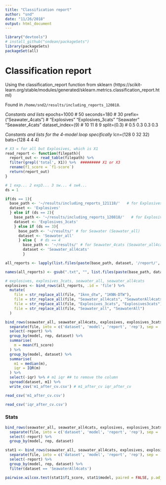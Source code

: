```yaml
---
title: "Classification report"
author: "snd"
date: "11/26/2018"
output: html_document
---
```


```r
library("devtools")
# install_github("sndean/packageSets")
library(packageSets)
packageSet(all)
```

# Classification report

Using the classification_report function from sklearn (https://scikit-learn.org/stable/modules/generated/sklearn.metrics.classification_report.html)

Found in `/home/snd2/results/including_reports_120818`.

*Constants and lists*
epochs=1000 # 50
seconds=180 # 30
prefix=("Seawater_4cats") # "Explosives" "Explosives_3cats" "Seawater" "Seawater_4cats"
dataset_index=(9) # 10 11 8 9 
split=(0.3) # 0.5 0.3 0.3 0.3


*Constants and lists for the 4-model loop specifically*
lcn=(128 0 32 32)
bats=(128 4 4 4)


```r
# X3 = for all but Explosives, which is X1
read_report <- function(filepath){
  report_out <- read_table(filepath) %>% 
  filter(grepl('total', X1)) %>%  ######### X1 or X3
  rename(f1_score = `f1-score`)
  return(report_out)
}

# 1 exp... 2 exp3... 3 sw... 4 sw4...
ds = 1

if(ds == 1){
  base_path <- '~/results/including_reports_121118/'   # for Explosives
  dataset <- 'Explosives'
  } else if (ds == 2){
    base_path <- '~/results/including_reports_120818/'   # for Explosives_3cats
    dataset <- 'Explosives_3cats'
    } else if (ds == 3){
      base_path <- '~/results/' # for Seawater (Seawater_all)
      dataset <- 'Seawater_all'
      } else {  # ds == 4
        base_path <- '~/results/' # for Seawater_4cats (Seawater_all4cats)
        dataset <- 'Seawater_all4cats'
        }

all_reports <- lapply(list.files(paste(base_path, dataset, '/report/', sep = ''), full.names = TRUE), read_report)

names(all_reports) <- gsub(".txt", "", list.files(paste(base_path, dataset, '/report/', sep = '')), fixed = TRUE)

# explosives, explosives_3cats, seawater_all, seawater_all4cats
explosives <- bind_rows(all_reports, .id = 'file') %>% 
  mutate(
    file = str_replace_all(file, "1knn_dtw", "1KNN-DTW"),
    file = str_replace_all(file, "Seawater_all4cats", "SeawaterAll4cats"),
    file = str_replace_all(file, "Explosives_3cats", "Explosives3cats"),
    file = str_replace_all(file, "Seawater_all", "SeawaterAll")
  )
```

```r
bind_rows(seawater_all, seawater_all4cats, explosives, explosives_3cats, .id = 'dataset') %>% 
  separate(file, into = c('dataset', 'model', 'report', 'rep'), sep = '_') %>% 
  select(-report) %>% 
  group_by(model, rep, dataset) %>% 
  summarise(
    m = mean(f1_score)
  ) %>% 
  group_by(model, dataset) %>% 
  summarise(
    m1 = median(m),
    iqr = IQR(m)
  ) %>% 
  select(-iqr) %>% # m1 iqr ## to remove the column
  spread(dataset, m1) %>% 
  write_csv('m1_after_cv.csv') # m1_after_cv iqr_after_cv
```

```r
read_csv('m1_after_cv.csv')
```

```r
read_csv('iqr_after_cv.csv')
```

### Stats

```r
bind_rows(seawater_all, seawater_all4cats, explosives, explosives_3cats, .id = 'dataset') %>% 
  separate(file, into = c('dataset', 'model', 'report', 'rep'), sep = '_') %>% 
  select(-report) %>% 
  group_by(model, rep, dataset)

stat1 <- bind_rows(seawater_all, seawater_all4cats, explosives, explosives_3cats, .id = 'dataset') %>% 
  separate(file, into = c('dataset', 'model', 'report', 'rep'), sep = '_') %>% 
  select(-report) %>% 
  group_by(model, rep, dataset) %>% 
  filter(dataset == 'SeawaterAll4cats')

pairwise.wilcox.test(stat1$f1_score, stat1$model, paired = FALSE, p.adjust.method = 'holm')
```








